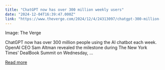 ```yaml
---
title: "ChatGPT now has over 300 million weekly users"
date: "2024-12-04T16:39:47.000Z"
link: "https://www.theverge.com/2024/12/4/24313097/chatgpt-300-million-weekly-users"
---
```


Image: The Verge
    

  
ChatGPT now has over 300 million people using the AI chatbot each week. OpenAI CEO Sam Altman revealed the milestone during The New York Times’ DealBook Summit on Wednesday, ...

[Read more](https://www.theverge.com/2024/12/4/24313097/chatgpt-300-million-weekly-users)

